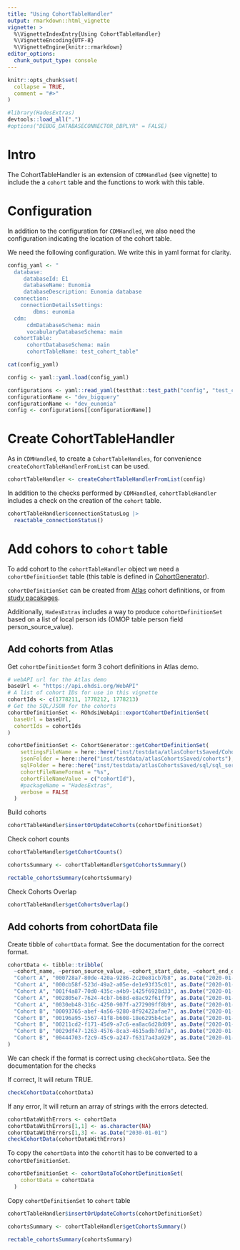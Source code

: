 ```yaml
---
title: "Using CohortTableHandler"
output: rmarkdown::html_vignette
vignette: >
  %\VignetteIndexEntry{Using CohortTableHandler}
  %\VignetteEncoding{UTF-8}
  %\VignetteEngine{knitr::rmarkdown}
editor_options: 
  chunk_output_type: console
---
```


```r
knitr::opts_chunk$set(
  collapse = TRUE,
  comment = "#>"
)
```

```r
#library(HadesExtras)
devtools::load_all(".")
#options("DEBUG_DATABASECONNECTOR_DBPLYR" = FALSE)
```

# Intro

The CohortTableHandler is an extension of `CDMHandled` (see vignette) to include the a `cohort` table and the functions to work with this table. 

# Configuration 

In addition to the configuration for `CDMHandled`, we also need the configuration indicating the location of the cohort table. 

We need the following configuration. We write this in yaml format for clarity. 

```r
config_yaml <- "
  database: 
     databaseId: E1
     databaseName: Eunomia
     databaseDescription: Eunomia database
  connection:
    connectionDetailsSettings:
        dbms: eunomia
  cdm:
      cdmDatabaseSchema: main
      vocabularyDatabaseSchema: main
  cohortTable:
      cohortDatabaseSchema: main
      cohortTableName: test_cohort_table"

cat(config_yaml)
```

```r
config <- yaml::yaml.load(config_yaml)
```

```r
configurations <- yaml::read_yaml(testthat::test_path("config", "test_config.yml"))
configurationName <- "dev_bigquery"
configurationName <- "dev_eunomia"
config <- configurations[[configurationName]]
```

# Create CohortTableHandler

As in `CDMHandled`, to create a `CohortTableHandles`, for convenience `createCohortTableHandlerFromList` can be used. 
```r
cohortTableHandler <- createCohortTableHandlerFromList(config)
```

In addition to the checks performed by `CDMHandled`, `cohortTableHandler` includes a check on the creation of the `cohort` table. 

```r
cohortTableHandler$connectionStatusLog |> 
  reactable_connectionStatus()
```


# Add cohors to `cohort` table 


To add cohort to the `cohortTableHandler` object we need a `cohortDefinitionSet` table (this table is defined in [CohortGenerator](https://ohdsi.github.io/CohortGenerator/articles/GeneratingCohorts.html#downloading-cohorts-from-atlas)). 

`cohortDefinitionSet` can be created from
[Atlas](https://ohdsi.github.io/CohortGenerator/articles/GeneratingCohorts.html#downloading-cohorts-from-atlas) 
cohort definitions, or from 
[study pacakages](https://ohdsi.github.io/CohortGenerator/reference/getCohortDefinitionSet.html). 

Additionally, `HadesExtras` includes a way to produce `cohortDefinitionSet` based on a list of local person ids (OMOP table person field person_source_value). 

## Add cohorts from Atlas

Get `cohortDefinitionSet` form 3 cohort definitions in Atlas demo. 
```r
# webAPI url for the Atlas demo
baseUrl <- "https://api.ohdsi.org/WebAPI"
# A list of cohort IDs for use in this vignette
cohortIds <- c(1778211, 1778212, 1778213)
# Get the SQL/JSON for the cohorts
cohortDefinitionSet <- ROhdsiWebApi::exportCohortDefinitionSet(
  baseUrl = baseUrl,
  cohortIds = cohortIds
)
```

```r
cohortDefinitionSet <- CohortGenerator::getCohortDefinitionSet(
    settingsFileName = here::here("inst/testdata/atlasCohortsSaved/Cohorts.csv"),
    jsonFolder = here::here("inst/testdata/atlasCohortsSaved/cohorts"),
    sqlFolder = here::here("inst/testdata/atlasCohortsSaved/sql/sql_server"),
    cohortFileNameFormat = "%s",
    cohortFileNameValue = c("cohortId"),
    #packageName = "HadesExtras",
    verbose = FALSE
  )
```


Build cohorts 
```r
cohortTableHandler$insertOrUpdateCohorts(cohortDefinitionSet)
```

Check cohort counts 
```r
cohortTableHandler$getCohortCounts()
```

```r
cohortsSummary <- cohortTableHandler$getCohortsSummary()
```

```r
rectable_cohortsSummary(cohortsSummary)
```

Check Cohorts Overlap
```r
cohortTableHandler$getCohortsOverlap()
```

## Add cohorts from cohortData file

Create tibble of `cohortData` format. See the documentation for the correct format. 

```r
cohortData <- tibble::tribble(
  ~cohort_name, ~person_source_value, ~cohort_start_date, ~cohort_end_date,
  "Cohort A", "000728a7-80de-420a-9286-2c20e81cb7b8", as.Date("2020-01-01"), as.Date("2020-01-03"),
  "Cohort A", "000cb58f-523d-49a2-a05e-de1e93f35c01", as.Date("2020-01-01"), as.Date("2020-01-03"),
  "Cohort A", "001f4a87-70d0-435c-a4b9-1425f6928d33", as.Date("2020-01-01"), as.Date("2020-01-03"),
  "Cohort A", "002805e7-7624-4cb7-b68d-e8ac92f61ff9", as.Date("2020-01-01"), as.Date("2020-01-03"),
  "Cohort A", "0030eb48-316c-4250-907f-a272909ff8b9", as.Date("2020-01-01"), as.Date("2020-01-03"),
  "Cohort B", "00093765-abef-4a56-9280-8f92422afae7", as.Date("2020-01-01"), as.Date("2020-01-04"),
  "Cohort B", "00196a95-1567-41f8-b608-18e6295b4c1e", as.Date("2020-01-01"), as.Date("2020-01-04"),
  "Cohort B", "00211cd2-f171-45d9-a7c6-ea8ac6d28d09", as.Date("2020-01-01"), as.Date("2020-01-04"),
  "Cohort B", "0029df47-1263-4576-8ca3-4615adb7dd7a", as.Date("2020-01-01"), as.Date("2020-01-04"),
  "Cohort B", "00444703-f2c9-45c9-a247-f6317a43a929", as.Date("2020-01-01"), as.Date("2020-01-04")
)
```

We can check if the format is correct using `checkCohortData`. See the documentation for the checks

If correct, It will return TRUE. 
```r
checkCohortData(cohortData)
```

If any error, It will return an array of strings with the errors detected.  
```r
cohortDataWithErrors <- cohortData
cohortDataWithErrors[1,1] <- as.character(NA)
cohortDataWithErrors[1,3] <- as.Date("2030-01-01")
checkCohortData(cohortDataWithErrors)
```


To copy the `cohortData` into the `cohort`it has to be converted to a `cohortDefinitionSet`.  


```r
cohortDefinitionSet <- cohortDataToCohortDefinitionSet(
    cohortData = cohortData
  )
```


Copy `cohortDefinitionSet` to `cohort` table 

```r
cohortTableHandler$insertOrUpdateCohorts(cohortDefinitionSet)
```


```r
cohortsSummary <- cohortTableHandler$getCohortsSummary()
```

```r
rectable_cohortsSummary(cohortsSummary)
```





